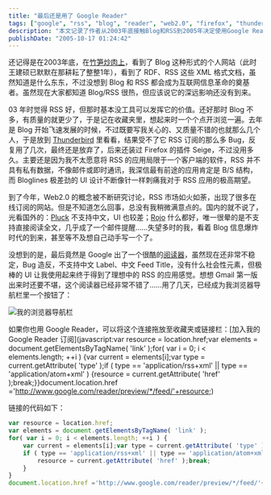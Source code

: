 ```yaml
---
title: "最后还是用了 Google Reader"
tags: ["google", "rss", "blog", "reader", "web2.0", "firefox", "thunderbird", "bloglines", "gmail", "xml"]
description: "本文记录了作者从2003年底接触Blog和RSS到2005年决定使用Google Reader的历程。作者分享了自己尝试各种RSS阅读工具的经历，包括Thunderbird、Firefox插件Seige以及在线订阅服务如Pluck和Rojo，但都不尽如人意。最终，Google推出的Reader虽然仍有不足，但其出色的用户界面使作者获得了理想中的RSS应用体验。文章还提供了一个JavaScript代码，可以将当前浏览的网页添加到Google Reader订阅中。"
publishDate: "2005-10-17 01:24:42"
---
```


还记得是在2003年底，在[竹笋炒肉上](http://hedong.3322.org/)，看到了 Blog 这种形式的个人网站（此时王建硕已默默在那耕耘了整整1年），看到了 RDF、RSS 这些 XML 格式文档，虽然知道是什么东东，不过没想到 Blog 和 RSS 都会成为互联网信息革命的奠基者。虽然现在大家都知道 Blog/RSS 很热，但应该说它的深远影响还没有到来。

03 年时觉得 RSS 好，但那时基本没工具可以发挥它的价值。还好那时 Blog 不多，有质量的就更少了，于是记在收藏夹里，想起来时一个个点开浏览一遍。去年是 Blog 开始飞速发展的时候，不过既要写我关心的、又质量不错的也就那么几个人，于是放到 [Thunderbird](http://www.mozilla.org/products/thunderbird/) 里看看，结果受不了它 RSS 订阅的那么多 Bug，反复用了几次，最终还是放弃了，后来还装过 Firefox 的插件 Seige，不过没用多久。主要还是因为我不太愿意将 RSS 的应用局限于一个客户端的软件，RSS 并不具有私有数据，不像邮件或即时通讯，我深信最有前途的应用肯定是 B/S 结构，而 Bloglines 极差劲的 UI 设计不断像针一样刺痛我对于 RSS 应用的极高期望。

到了今年，Web2.0 的概念被不断研究讨论，RSS 市场如火如荼，出现了很多在线订阅的网站。但是不知道怎么回事，总没有我稍微满意点的。国内的就不说了，光看国外的：[Pluck](http://www.pluck.com/) 不支持中文，UI 也较差；[Rojo](http://www.rojo.com/) 什么都好，唯一很晕的是不支持直接阅读全文，几乎成了一个邮件提醒……失望多时的我，看着 Blog 信息爆炸时代的到来，甚至等不及想自己动手写一个了。

没想到的是，最后竟然是 Google 出了一个很酷的[阅读器](http://www.google.com/reader/)，虽然现在还非常不稳定，Bug 造反，不支持中文 Label、中文 Feed Title，没有什么社会性元素，但极棒的 UI 让我使用起来终于得到了理想中的 RSS 的应用感觉。想想 Gmail 第一版出来时还要不堪，这个阅读器已经非常不错了……用了几天，已经成为我浏览器导航栏里一个按钮了：

![我的浏览器导航栏](http://static.flickr.com/33/53070326_e5b3714508_o.png)

如果你也用 Google Reader，可以将这个连接拖放至收藏夹或链接栏：[加入我的 Google Reader 订阅](javascript:var resource = location.href;var elements = document.getElementsByTagName( 'link' );for( var i = 0; i < elements.length; ++i ) {var current = elements[i];var type = current.getAttribute( 'type' );if ( type == 'application/rss+xml' || type == 'application/atom+xml' ) {resource = current.getAttribute( 'href' );break;}}document.location.href ='http://www.google.com/reader/preview/*/feed/'+resource;)

链接的代码如下：

```javascript
var resource = location.href;
var elements = document.getElementsByTagName( 'link' );
for( var i = 0; i < elements.length; ++i ) {
    var current = elements[i];var type = current.getAttribute( 'type' );
    if ( type == 'application/rss+xml' || type == 'application/atom+xml' ) {
        resource = current.getAttribute( 'href' );break;
    }
}
document.location.href ='http://www.google.com/reader/preview/*/feed/'+resource;
```